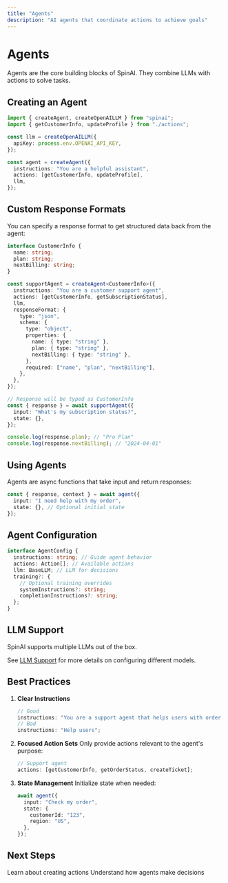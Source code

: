 ```yaml
---
title: "Agents"
description: "AI agents that coordinate actions to achieve goals"
---
```


# Agents

Agents are the core building blocks of SpinAI. They combine LLMs with actions to solve tasks.

## Creating an Agent

```typescript
import { createAgent, createOpenAILLM } from "spinai";
import { getCustomerInfo, updateProfile } from "./actions";

const llm = createOpenAILLM({
  apiKey: process.env.OPENAI_API_KEY,
});

const agent = createAgent({
  instructions: "You are a helpful assistant",
  actions: [getCustomerInfo, updateProfile],
  llm,
});
```

## Custom Response Formats

You can specify a response format to get structured data back from the agent:

```typescript
interface CustomerInfo {
  name: string;
  plan: string;
  nextBilling: string;
}

const supportAgent = createAgent<CustomerInfo>({
  instructions: "You are a customer support agent",
  actions: [getCustomerInfo, getSubscriptionStatus],
  llm,
  responseFormat: {
    type: "json",
    schema: {
      type: "object",
      properties: {
        name: { type: "string" },
        plan: { type: "string" },
        nextBilling: { type: "string" },
      },
      required: ["name", "plan", "nextBilling"],
    },
  },
});

// Response will be typed as CustomerInfo
const { response } = await supportAgent({
  input: "What's my subscription status?",
  state: {},
});

console.log(response.plan); // "Pro Plan"
console.log(response.nextBilling); // "2024-04-01"
```

## Using Agents

Agents are async functions that take input and return responses:

```typescript
const { response, context } = await agent({
  input: "I need help with my order",
  state: {}, // Optional initial state
});
```

## Agent Configuration

```typescript
interface AgentConfig {
  instructions: string; // Guide agent behavior
  actions: Action[]; // Available actions
  llm: BaseLLM; // LLM for decisions
  training?: {
    // Optional training overrides
    systemInstructions?: string;
    completionInstructions?: string;
  };
}
```

## LLM Support

SpinAI supports multiple LLMs out of the box.

See [LLM Support](/llms/overview) for more details on configuring different models.

## Best Practices

1. **Clear Instructions**

   ```typescript
   // Good
   instructions: "You are a support agent that helps users with order issues";
   // Bad
   instructions: "Help users";
   ```

2. **Focused Action Sets**
   Only provide actions relevant to the agent's purpose:

   ```typescript
   // Support agent
   actions: [getCustomerInfo, getOrderStatus, createTicket];
   ```

3. **State Management**
   Initialize state when needed:
   ```typescript
   await agent({
     input: "Check my order",
     state: {
       customerId: "123",
       region: "US",
     },
   });
   ```

## Next Steps

<CardGroup>
  <Card title="Actions" icon="puzzle-piece" href="/core-concepts/actions">
    Learn about creating actions
  </Card>
  <Card title="Task Loop" icon="arrows-spin" href="/core-concepts/task-loop">
    Understand how agents make decisions
  </Card>
</CardGroup>
